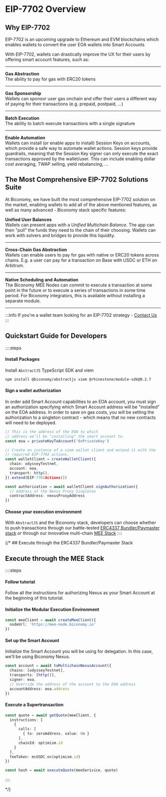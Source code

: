 # EIP-7702 Overview

## Why EIP-7702
EIP-7702 is an upcoming upgrade to Ethereum and EVM blockchains which enables
wallets to convert the user EOA wallets into Smart Accounts

With EIP-7702, wallets can drastically improve the UX for their users by offering smart
account features, such as:

---

**Gas Abstraction** <br/>
The ability to pay for gas with ERC20 tokens

---

**Gas Sponsorship** <br/>
Wallets can sponsor user gas onchain and offer their users a different way of paying for their
transactions (e.g. prepaid, postpaid, ...)

---

**Batch Execution** <br/>
The ability to batch execute transactions with a single signature

---

**Enable Automation** <br/>
Wallets can install (or enable apps to install) Session Keys on accounts, which provide a
safe way to automate wallet actions. Session keys provide guardrails, meaning that the Session Key
signer can only execute the exact transactions approved by the wallet/user. This can include enabling
dollar cost averaging, TWAP selling, yield rebalancing, ...


## The Most Comprehensive EIP-7702 Solutions Suite

At Biconomy, we have built the most comprehensive EIP-7702 solution on the market, enabling
wallets to add all of the above mentioned features, as well as many advanced - Biconomy 
stack specific features:

**Unified User Balances** <br/>
Wallets can present apps with a _Unified Multichain Balance_. The app can then "pull" the 
funds they need to the chain of their choosing. Wallets can work with solvers and bridges
to provide this liquidity.

--- 

**Cross-Chain Gas Abstraction** <br/>
Wallets can enable users to pay for gas with native or ERC20 tokens across chains. E.g. a
user can pay for a transaction on Base with USDC or ETH on Arbitrum.

--- 

**Native Scheduling and Automation** <br/>
The Biconomy MEE Nodes can commit to execute a transaction at some point in the future or to
execute a series of transactions in some time period. For Biconomy integrators, this is available
without installing a separate module.

--- 


:::info
If you're a wallet team looking for an EIP-7702 strategy - [Contact Us](https://calendly.com/balaghi)
:::

## Quickstart Guide for Developers

::::steps
#### Install Packages
Install `AbstractJS` TypeScript SDK and viem 

```bash
npm install @biconomy/abstractjs viem @rhinestone/module-sdk@0.2.7
```

#### Sign a wallet authorization
In order add Smart Account capabilities to an EOA account, you must sign an authorization specifying which
Smart Account address will be "installed" on the EOA address. In order to save on gas costs, you will be setting
the authorization to a singleton contract - which means that no new contracts will need to be deployed.  


```ts
// This is the address of the EOA to which 
// address we'll be "installing" the smart account to.
const eoa = privateKeyToAccount('0xPrivateKey')

// Create an instance of a viem wallet client and extend it with the 
// required EIP-7702 actions.
const walletClient = createWalletClient({
  chain: odysseyTestnet,
  account: eoa,
  transport: http(),
}).extend(EIP-7702Actions())

const authorization = await walletClient.signAuthorization({
  // Address of the Nexus Proxy Singleton
  contractAddress: nexusProxyAddress 
})
```

#### Choose your execution environment

With `AbstractJS` and the Biconomy stack, developers can choose whether to 
push transactions through our battle-tested [ERC4337 Bundler/Paymaster stack](/explained/bundlers-paymasters) *or*
through our innovative multi-chain [MEE Stack](/explained/mee)
::::

{/* ## Execute through the ERC4337 Bundler/Paymaster Stack



## Execute through the MEE Stack

::::steps
#### Follow tutorial

Follow all the instructions for authorizing Nexus as your Smart Account at
the beginning of this tutorial.

#### Initialize the Modular Execution Environment

```ts
const meeClient = await createMeeClient({
  nodeUrl: 'https://mee-node.biconomy.io'
})
```

#### Set up the Smart Account
Initialize the Smart Account you will be using for delegation. In this case, we'll
be using Biconomy Nexus.

```ts
const account = await toMultichainNexusAccount({
  chains: [odysseyTestnet],
  transports: [http()],
  signer: eoa,
  // Override the address of the account to the EOA address
  accountAddress: eoa.address
})
```

#### Execute a Supertransaction

```ts
const quote = await getQuote(meeClient, {
  instructions: [
    {
      calls: [
        { to: zeroAddress, value: 0n }
      ],
      chainId: optimism.id
    }
  ],
  feeToken: mcUSDC.on(optimism.id)
})

const hash = await executeQuote(meeSerivice, quote)
```

::::

 */}



